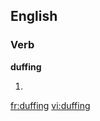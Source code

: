 
==English==

===Verb===
'''duffing'''

# {{present participle of|[[duff]]}}

[[fr:duffing]]
[[vi:duffing]]